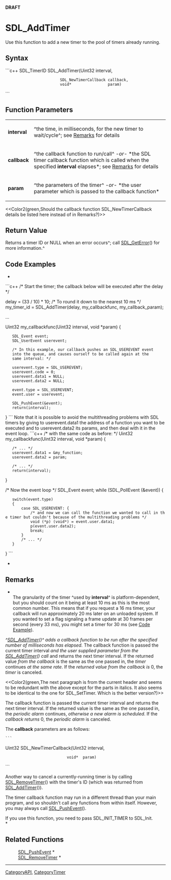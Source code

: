 <!-- pragma section-numbers off -->
<!-- pragma disable-camelcase -->
'''DRAFT'''

= SDL_AddTimer =
Use this function to add a new timer to the pool of timers already running.


== Syntax ==
```c++
SDL_TimerID SDL_AddTimer(Uint32               interval,
                         SDL_NewTimerCallback callback,
                         void*                param)
```

== Function Parameters ==
{|
|'''interval'''
|^the time, in milliseconds, for the new timer to wait/cycle^; see [[#Remarks|Remarks]] for details
|-
|'''callback'''
|^the callback function to run/call^ ''-or-'' *the SDL timer callback function which is called when the specified '''interval''' elapses*; see [[#callback|Remarks]] for details
|-
|'''param'''
|^the parameters of the timer^ ''-or-'' *the user parameter which is passed to the callback function*
|}

<<Color2(green,Should the callback function SDL_NewTimerCallback details be listed here instead of in Remarks?)>>

== Return Value ==
Returns a timer ID or NULL when an error occurs^; call [[SDL_GetError]]() for more information.^

== Code Examples ==
*
```c++
/* Start the timer; the callback below will be executed after the delay */

delay = (33 / 10) * 10;  /* To round it down to the nearest 10 ms */
my_timer_id = SDL_AddTimer(delay, my_callbackfunc, my_callback_param);

...

Uint32 my_callbackfunc(Uint32 interval, void *param)
{
    SDL_Event event;
    SDL_UserEvent userevent;

    /* In this example, our callback pushes an SDL_USEREVENT event
    into the queue, and causes ourself to be called again at the
    same interval: */

    userevent.type = SDL_USEREVENT;
    userevent.code = 0;
    userevent.data1 = NULL;
    userevent.data2 = NULL;

    event.type = SDL_USEREVENT;
    event.user = userevent;

    SDL_PushEvent(&event);
    return(interval);
}
```
Note that it is possible to avoid the multithreading problems with SDL timers by giving to userevent.data1 the address of a function you want to be executed and to userevent.data2 its params, and then deal with it in the event loop. 
```c++
/* with the same code as before: */
Uint32 my_callbackfunc(Uint32 interval, void *param)
{
    /* ... */
    userevent.data1 = &my_function;
    userevent.data2 = param;

    /* ... */
    return(interval);
}

/* Now the event loop */
SDL_Event event;
while (SDL_PollEvent (&event))
{
    switch(event.type)
    {
        case SDL_USEREVENT: {
            /* and now we can call the function we wanted to call in the timer but couldn't because of the multithreading problems */
            void (*p) (void*) = event.user.data1;
            p(event.user.data2);
            break;
        }
        /* ... */
    }
}
```
*

== Remarks ==
*<br/>The granularity of the timer ^used by '''interval'''^ is platform-dependent, but you should count on it being at least 10 ms as this is the most common number. This means that if you request a 16 ms timer, your callback will run approximately 20 ms later on an unloaded system. If you wanted to set a flag signaling a frame update at 30 frames per second (every 33 ms), you might set a timer for 30 ms (see [[#Code Example|Code Example]]). 

<span id="callback"></span>
''^[[SDL_AddTimer]]()^ adds a callback function to be run after the specified number of milliseconds has elapsed.'' 
The callback function is passed the current timer interval ''and the user supplied parameter from the [[SDL_AddTimer]]() call'' and returns the next timer interval. If the returned value ''from the callback'' is the same as the one passed in, the ''timer'' continues ''at the same rate''. If the ''returned value from the callback is'' 0, the ''timer'' is canceled.

<<Color2(green,The next paragraph is from the current header and seems to be redundant with the above except for the parts in italics.  It also seems to be identical to the one for SDL_SetTimer.  Which is the better version?)>>

The callback function is passed the current timer interval and returns the next timer interval.  If the returned value is the same as the one passed in, the ''periodic alarm'' continues, ''otherwise a new alarm is scheduled''.  If the ''callback returns'' 0, the ''periodic alarm'' is canceled.

The '''callback''' parameters are as follows:
 ```
Uint32 SDL_NewTimerCallback(Uint32 interval, 
                            void*  param)
```

Another way to cancel a currently-running timer is by calling [[SDL_RemoveTimer]]() with the timer's ID (which was returned from [[SDL_AddTimer]]()).

The timer callback function may run in a different thread than your main program, and so shouldn't call any functions from within itself. However, you may always call [[SDL_PushEvent]]().

If you use this function, you need to pass SDL_INIT_TIMER to SDL_Init. <br/>*


== Related Functions ==
:[[SDL_PushEvent]] *
:[[SDL_RemoveTimer]] *

----
[[CategoryAPI]], [[CategoryTimer]]
